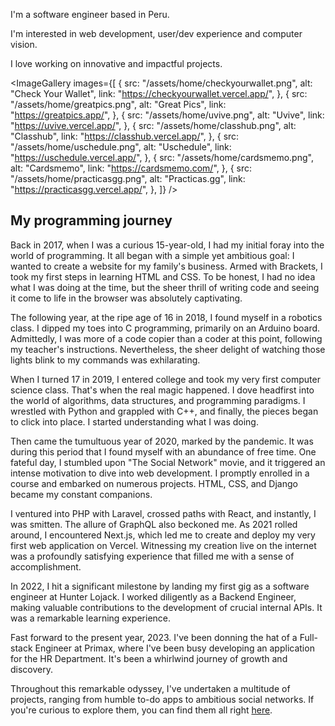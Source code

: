 <Hero />

I'm a software engineer based in Peru.

I'm interested in web development, user/dev experience and computer vision.

I love working on innovative and impactful projects.

<ImageGallery
  images={[
    {
      src: "/assets/home/checkyourwallet.png",
      alt: "Check Your Wallet",
      link: "https://checkyourwallet.vercel.app/",
    },
    {
      src: "/assets/home/greatpics.png",
      alt: "Great Pics",
      link: "https://greatpics.app/",
    },
    {
      src: "/assets/home/uvive.png",
      alt: "Uvive",
      link: "https://uvive.vercel.app/",
    },
    {
      src: "/assets/home/classhub.png",
      alt: "Classhub",
      link: "https://classhub.vercel.app/",
    },
    {
      src: "/assets/home/uschedule.png",
      alt: "Uschedule",
      link: "https://uschedule.vercel.app/",
    },
    {
      src: "/assets/home/cardsmemo.png",
      alt: "Cardsmemo",
      link: "https://cardsmemo.com/",
    },
    {
      src: "/assets/home/practicasgg.png",
      alt: "Practicas.gg",
      link: "https://practicasgg.vercel.app/",
    },
  ]}
/>

## My programming journey

Back in 2017, when I was a curious 15-year-old, I had my initial foray into the world of programming. It all began with a simple yet ambitious goal: I wanted to create a website for my family's business. Armed with Brackets, I took my first steps in learning HTML and CSS. To be honest, I had no idea what I was doing at the time, but the sheer thrill of writing code and seeing it come to life in the browser was absolutely captivating.

The following year, at the ripe age of 16 in 2018, I found myself in a robotics class. I dipped my toes into C programming, primarily on an Arduino board. Admittedly, I was more of a code copier than a coder at this point, following my teacher's instructions. Nevertheless, the sheer delight of watching those lights blink to my commands was exhilarating.

When I turned 17 in 2019, I entered college and took my very first computer science class. That's when the real magic happened. I dove headfirst into the world of algorithms, data structures, and programming paradigms. I wrestled with Python and grappled with C++, and finally, the pieces began to click into place. I started understanding what I was doing.

Then came the tumultuous year of 2020, marked by the pandemic. It was during this period that I found myself with an abundance of free time. One fateful day, I stumbled upon "The Social Network" movie, and it triggered an intense motivation to dive into web development. I promptly enrolled in a course and embarked on numerous projects. HTML, CSS, and Django became my constant companions.

I ventured into PHP with Laravel, crossed paths with React, and instantly, I was smitten. The allure of GraphQL also beckoned me. As 2021 rolled around, I encountered Next.js, which led me to create and deploy my very first web application on Vercel. Witnessing my creation live on the internet was a profoundly satisfying experience that filled me with a sense of accomplishment.

In 2022, I hit a significant milestone by landing my first gig as a software engineer at Hunter Lojack. I worked diligently as a Backend Engineer, making valuable contributions to the development of crucial internal APIs. It was a remarkable learning experience.

Fast forward to the present year, 2023. I've been donning the hat of a Full-stack Engineer at Primax, where I've been busy developing an application for the HR Department. It's been a whirlwind journey of growth and discovery.

Throughout this remarkable odyssey, I've undertaken a multitude of projects, ranging from humble to-do apps to ambitious social networks. If you're curious to explore them, you can find them all right [here](/projects).
